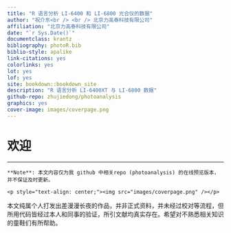 ```yaml
--- 
title: "R 语言分析 LI-6400 和 LI-6800 光合仪的数据"
author: "祝介东<br /> <br /> 北京力高泰科技有限公司"
affiliation: "北京力高泰科技有限公司"
date: "`r Sys.Date()`"
documentclass: krantz
bibliography: photoR.bib
biblio-style: apalike
link-citations: yes
colorlinks: yes
lot: yes
lof: yes
site: bookdown::bookdown_site
description: "R 语言分析 LI-6400XT 与 LI-6800 数据"
github-repo: zhujiedong/photoanalysis
graphics: yes
cover-image: images/coverpage.png
---
```


# 欢迎 {- #welcome}

------

```asis
**Note**: 本文内容仅为我 github 中相关repo (photoanalysis) 的在线预览版本，并不保证及时更新。

<p style="text-align: center;"><img src="images/coverpage.png" /></p>
```

本文纯属个人打发出差漫漫长夜的作品，并非正式资料，并未经过校对等流程，但所用代码皆经过本人和同事的验证，所引文献均真实存在。希望对不熟悉相关知识的童鞋们有所帮助。
